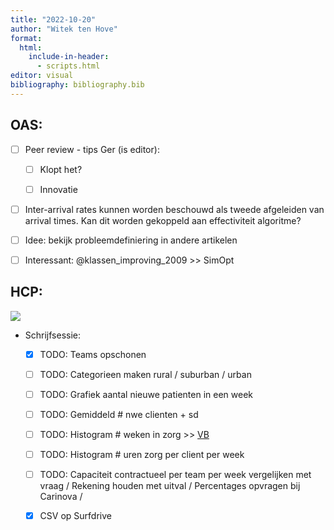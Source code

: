 ```yaml
---
title: "2022-10-20"
author: "Witek ten Hove"
format:
  html:
    include-in-header:
      - scripts.html
editor: visual
bibliography: bibliography.bib
---
```


## OAS:

-   [ ] Peer review - tips Ger (is editor):

    -   [ ] Klopt het?

    -   [ ] Innovatie

-   [ ] Inter-arrival rates kunnen worden beschouwd als tweede afgeleiden van arrival times. Kan dit worden gekoppeld aan effectiviteit algoritme?

-   [ ] Idee: bekijk probleemdefiniering in andere artikelen

-   [ ] Interessant: @klassen_improving_2009 \>\> SimOpt

## HCP:

![](images/notesrene20221103.jpeg)

-   Schrijfsessie:
    -   [x] TODO: Teams opschonen

    -   [ ] TODO: Categorieen maken rural / suburban / urban

    -   [ ] TODO: Grafiek aantal nieuwe patienten in een week

    -   [ ] TODO: Gemiddeld \# nwe clienten + sd

    -   [ ] TODO: Histogram \# weken in zorg \>\> [VB](https://www.sciencedirect.com/science/article/pii/S0377221721011000)

    -   [ ] TODO: Histogram \# uren zorg per client per week

    -   [ ] TODO: Capaciteit contractueel per team per week vergelijken met vraag / Rekening houden met uitval / Percentages opvragen bij Carinova /

    -   [x] CSV op Surfdrive
